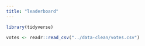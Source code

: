 ```yaml
---
title: "leaderboard"
---
```


```r
library(tidyverse)
```

```r
votes <- readr::read_csv("../data-clean/votes.csv")
```

```r

```



